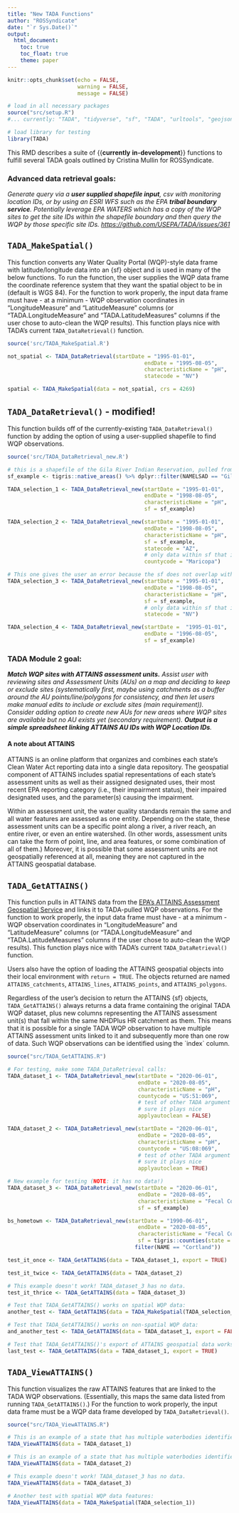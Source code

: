 ```yaml
---
title: "New TADA Functions"
author: "ROSSyndicate"
date: "`r Sys.Date()`"
output:
  html_document:
    toc: true
    toc_float: true
    theme: paper
---
```


```r
knitr::opts_chunk$set(echo = FALSE,
                      warning = FALSE,
                      message = FALSE)

# load in all necessary packages
source("src/setup.R")
#... currently: "TADA", "tidyverse", "sf", "TADA", "urltools", "geojsonsf", "leaflet", "viridis", "tigris", "readxl"

# load library for testing
library(TADA)
```

This RMD describes a suite of {{**currently** **in-development**}} functions to fulfill several TADA goals outlined by Cristina Mullin for ROSSyndicate.

### **Advanced data retrieval goals:**

*Generate query via a **user supplied shapefile input**, csv with monitoring location IDs, or by using an ESRI WFS such as the EPA **tribal boundary service**. Potentially leverage EPA WATERS which has a copy of the WQP sites to get the site IDs within the shapefile boundary and then query the WQP by those specific site IDs. <https://github.com/USEPA/TADA/issues/361>*

## `TADA_MakeSpatial()`

This function converts any Water Quality Portal (WQP)-style data frame with latitude/longitude data into an {sf} object and is used in many of the below functions. To run the function, the user supplies the WQP data frame the coordinate reference system that they want the spatial object to be in (default is WGS 84). For the function to work properly, the input data frame must have - at a minimum - WQP observation coordinates in "LongitudeMeasure" and "LatitudeMeasure" columns (or "TADA.LongitudeMeasure" and "TADA.LatitudeMeasures" columns if the user chose to auto-clean the WQP results). This function plays nice with TADA's current `TADA_DataRetrieval()` function.

```r
source('src/TADA_MakeSpatial.R')

not_spatial <- TADA_DataRetrieval(startDate = "1995-01-01",
                                           endDate = "1995-08-05",
                                           characteristicName = "pH",
                                           statecode = "NV")

spatial <- TADA_MakeSpatial(data = not_spatial, crs = 4269)
```

## `TADA_DataRetrieval()` - modified!

This function builds off of the currently-existing `TADA_DataRetrieval()` function by adding the option of using a user-supplied shapefile to find WQP observations.

```r
source('src/TADA_DataRetrieval_new.R')

# this is a shapefile of the Gila River Indian Reservation, pulled from the US Census Bureau using the {tigris} package:
sf_example <- tigris::native_areas() %>% dplyr::filter(NAMELSAD == "Gila River Indian Reservation")

TADA_selection_1 <- TADA_DataRetrieval_new(startDate = "1995-01-01",
                                           endDate = "1998-08-05",
                                           characteristicName = "pH",
                                           sf = sf_example)

TADA_selection_2 <- TADA_DataRetrieval_new(startDate = "1995-01-01",
                                           endDate = "1998-08-05",
                                           characteristicName = "pH",
                                           sf = sf_example,
                                           statecode = "AZ",
                                           # only data within sf that is also in Washington County
                                           countycode = "Maricopa")

# This one gives the user an error because the sf does not overlap with the selected state...
TADA_selection_3 <- TADA_DataRetrieval_new(startDate = "1995-01-01",
                                           endDate = "1998-08-05",
                                           characteristicName = "pH",
                                           sf = sf_example,
                                           # only data within sf that is also within Nevada
                                           statecode = "NV")

TADA_selection_4 <- TADA_DataRetrieval_new(startDate =  "1995-01-01",
                                           endDate = "1996-08-05",
                                           sf = sf_example)
```

### **TADA Module 2 goal:**

***Match WQP sites with ATTAINS assessment units.** Assist user with reviewing sites and Assessment Units (AUs) on a map and deciding to keep or exclude sites (systematically first, maybe using catchments as a buffer around the AU points/line/polygons for consistency, and then let users make manual edits to include or exclude sites (main requirement)). Consider adding option to create new AUs for new areas where WQP sites are available but no AU exists yet (secondary requirement). **Output is a simple spreadsheet linking ATTAINS AU IDs with WQP Location IDs**.*  

#### A note about ATTAINS

ATTAINS is an online platform that organizes and combines each state’s Clean Water Act reporting data into a single data repository. The geospatial component of ATTAINS includes spatial representations of each state’s assessment units as well as their assigned designated uses, their most recent EPA reporting category (i.e., their impairment status), their impaired designated uses, and the parameter(s) causing the impairment.

Within an assessment unit, the water quality standards remain the same and all water features are assessed as one entity. Depending on the state, these assessment units can be a specific point along a river, a river reach, an entire river, or even an entire watershed. (In other words, assessment units can take the form of point, line, and area features, or some combination of all of them.) Moreover, it is possible that some assessment units are not geospatially referenced at all, meaning they are not captured in the ATTAINS geospatial database.

## `TADA_GetATTAINS()`

This function pulls in ATTAINS data from the [EPA's ATTAINS Assessment Geospatial Service](https://www.epa.gov/waterdata/get-data-access-public-attains-data#AttainsGeo) and links it to TADA-pulled WQP observations. For the function to work properly, the input data frame must have - at a minimum - WQP observation coordinates in "LongitudeMeasure" and "LatitudeMeasure" columns (or "TADA.LongitudeMeasure" and "TADA.LatitudeMeasures" columns if the user chose to auto-clean the WQP results). This function plays nice with TADA's current `TADA_DataRetrieval()` function.

Users also have the option of loading the ATTAINS geospatial objects into their local environment with `return = TRUE`. The objects returned are named `ATTAINS_catchments`, `ATTAINS_lines`, `ATTAINS_points`, and `ATTAINS_polygons`.

Regardless of the user's decision to return the ATTAINS {sf} objects, `TADA_GetATTAINS()` always returns a data frame containing the original TADA WQP dataset, plus new columns representing the ATTAINS assessment unit(s) that fall within the same NHDPlus HR catchment as them. This means that it is possible for a single TADA WQP observation to have multiple ATTAINS assessment units linked to it and subsequently more than one row of data. Such WQP observations can be identified using the \`index\` column.

```r
source("src/TADA_GetATTAINS.R")

# For testing, make some TADA_DataRetrieval calls:
TADA_dataset_1 <- TADA_DataRetrieval_new(startDate = "2020-06-01",
                                         endDate = "2020-08-05",
                                         characteristicName = "pH",
                                         countycode = "US:51:069",
                                         # test of other TADA argument to make
                                         # sure it plays nice
                                         applyautoclean = FALSE)

TADA_dataset_2 <- TADA_DataRetrieval_new(startDate = "2020-06-01",
                                         endDate = "2020-08-05",
                                         characteristicName = "pH",
                                         countycode = "US:08:069",
                                         # test of other TADA argument to make
                                         # sure it plays nice
                                         applyautoclean = TRUE)

# New example for testing (NOTE: it has no data!)
TADA_dataset_3 <- TADA_DataRetrieval_new(startDate = "2020-06-01",
                                         endDate = "2020-08-05",
                                         characteristicName = "Fecal Coliform",
                                         sf = sf_example)

bs_hometown <- TADA_DataRetrieval_new(startDate = "1990-06-01",
                                         endDate = "2020-08-05",
                                         characteristicName = "Fecal Coliform",
                                         sf = tigris::counties(state = "NY") %>% 
                                        filter(NAME == "Cortland"))

test_it_once <- TADA_GetATTAINS(data = TADA_dataset_1, export = TRUE)

test_it_twice <- TADA_GetATTAINS(data = TADA_dataset_2)

# This example doesn't work! TADA_dataset_3 has no data.
test_it_thrice <- TADA_GetATTAINS(data = TADA_dataset_3) 

# Test that TADA_GetATTAINS() works on spatial WQP data:
another_test <- TADA_GetATTAINS(data = TADA_MakeSpatial(TADA_selection_1), export = FALSE)

# Test that TADA_GetATTAINS() works on non-spatial WQP data:
and_another_test <- TADA_GetATTAINS(data = TADA_dataset_1, export = FALSE) 

# Test that TADA_GetATTAINS()'s export of ATTAINS geospatial data works (i.e., export = TRUE):
last_test <- TADA_GetATTAINS(data = TADA_dataset_1, export = TRUE) 
```

## `TADA_ViewATTAINS()`

This function visualizes the raw ATTAINS features that are linked to the TADA WQP observations. (Essentially, this maps the same data listed from running `TADA_GetATTAINS()`.) For the function to work properly, the input data frame must be a WQP data frame developed by `TADA_DataRetrieval()`.

```r
source("src/TADA_ViewATTAINS.R")

# This is an example of a state that has multiple waterbodies identified as the same AU.
TADA_ViewATTAINS(data = TADA_dataset_1)

# This is an example of a state that has multiple waterbodies identified as the same AU, as well as multiple "types" of AUs (polygons and lines).
TADA_ViewATTAINS(data = TADA_dataset_2)

# This example doesn't work! TADA_dataset_3 has no data.
TADA_ViewATTAINS(data = TADA_dataset_3)

# Another test with spatial WQP data features:
TADA_ViewATTAINS(data = TADA_MakeSpatial(TADA_selection_1))
```

